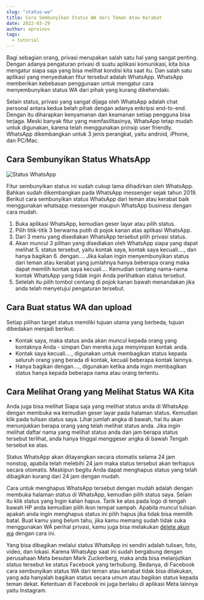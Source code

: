 ```yaml
---
slug: "status-wa"
title: Cara Sembunyikan Status WA dari Teman Atau Kerabat
date: 2022-03-29
author: aproinov
tags:
  - tutorial
---
```


Bagi sebagian orang, privasi merupakan salah satu hal yang sangat penting. Dengan adanya pengaturan privasi di suatu aplikasi komunikasi, kita bisa mengatur siapa saja yang bisa melihat kondisi kita saat itu. Dan salah satu aplikasi yang menyediakan fitur tersebut adalah WhatsApp. WhatsApp memberikan kebebasan penggunaan untuk mengatur cara menyembunyikan status WA dari pihak yang kurang dikehendaki.

Selain status, privasi yang sangat dijaga oleh WhatsApp adalah chat personal antara kedua belah pihak dengan adanya enkripsi end-to-end. Dengan itu diharapkan kenyamanan dan keamanan setiap pengguna bisa terjaga. Meski banyak fitur yang memfasilitasinya, WhatsApp tetap mudah untuk digunakan, karena telah menggunakan prinsip user friendly. WhatsApp dikembangkan untuk 3 jenis perangkat, yaitu android, iPhone, dan PC/Mac.

## Cara Sembunyikan Status WhatsApp

![Status WhatsApp](/images/status-wa.jpg)

Fitur sembunyikan status ini sudah cukup lama dihadirkan oleh WhatsApp. Bahkan sudah dikembangkan pada WhatsApp messenger sejak tahun 2019. Berikut cara sembunyikan status WhatsApp dari teman atau kerabat baik menggunakan whatsapp messenger maupun WhatsApp business dengan cara mudah.

1. Buka aplikasi WhatsApp, kemudian geser layar atau pilih status.
2. Pilih titik-titik 3 berwarna putih di pojok kanan atas aplikasi WhatsApp.
3. Dari 3 menu yang disediakan WhatsApp tersebut pilih privasi status.
4. Akan muncul 3 pilihan yang disediakan oleh WhatsApp siapa yang dapat melihat 5. status tersebut, yaitu kontak saya, kontak saya kecuali...., dan hanya bagikan 6. dengan.... Jika kalian ingin menyembunyikan status dari teman atau kerabat yang jumlahnya hanya beberapa orang maka dapat memilih kontak saya kecuali....
Kemudian centang nama-nama kontak WhatsApp yang tidak ingin Anda perlihatkan status tersebut.
7. Setelah itu pilih tombol centang di pojok kanan bawah menandakan jika anda telah menyetujui pengaturan tersebut.

## Cara Buat status WA dan upload

Setiap pilihan target status memiliki tujuan utama yang berbeda, tujuan dibedakan menjadi berikut:

- Kontak saya, maka status anda akan muncul kepada orang yang kontaknya Anda - simpan Dan mereka juga menyimpan kontak anda. 
- Kontak saya kecuali...., digunakan untuk membagikan status kepada seluruh orang yang berada di kontak, kecuali beberapa kontak lainnya.
- Hanya bagikan dengan...., digunakan ketika anda ingin membagikan status hanya kepada beberapa nama atau orang tertentu. 

## Cara Melihat Orang yang Melihat Status WA Kita

Anda juga bisa melihat Siapa saja yang melihat status anda di WhatsApp dengan membuka wa kemudian geser layar pada halaman status. Kemudian klik pada tulisan status saya. Lihat jumlah angka di bawah, hal itu akan menunjukkan berapa orang yang telah melihat status anda. Jika ingin melihat daftar nama yang melihat status anda dan jam berapa status tersebut terlihat, anda hanya tinggal menggeser angka di bawah Tengah tersebut ke atas.

Status WhatsApp akan ditayangkan secara otomatis selama 24 jam nonstop, apabila telah melebihi 24 jam maka status tersebut akan terhapus secara otomatis. Meskipun begitu Anda dapat menghapus status yang telah dibagikan kurang dari 24 jam dengan mudah. 

Cara untuk menghapus WhatsApp tersebut dengan mudah adalah dengan membuka halaman status di WhatsApp, kemudian pilih status saya. Selain itu klik status yang Ingin kalian hapus. Tarik ke atas pada logo di tengah bawah HP anda kemudian pilih ikon tempat sampah. Apabila muncul tulisan apakah anda ingin menghapus status ini pilih hapus jika tidak bisa memilih batal. Buat kamu yang belum tahu, jika kamu memang sudah tidak suka menggunakan WA perihal privasi, kamu juga bisa melakukan [delete akun wa](/posts/delete-wa) dengan cara ini.

Yang bisa dibagikan melalui status WhatsApp ini sendiri adalah tulisan, foto, video, dan lokasi. Karena WhatsApp saat ini sudah bergabung dengan perusahaan Meta besutan Mark Zuckerberg, maka anda bisa melanjutkan status tersebut ke status Facebook yang terhubung. Bedanya, di Facebook cara sembunyikan status WA dari teman atau kerabat tidak bisa dilakukan, yang ada hanyalah bagikan status secara umum atau bagikan status kepada teman dekat. Ketentuan di Facebook ini juga berlaku di aplikasi Meta lainnya yaitu Instagram.

